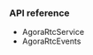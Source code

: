<PlatformWrapper platform="android">

### API reference

- <Link to="{{Global.IOT_SDK_API_REF_ANDROID}}/classio_1_1agora_1_1rtc_1_1_agora_rtc_service.html">AgoraRtcService</Link>

- <Link to="{{Global.IOT_SDK_API_REF_ANDROID}}/interfaceio_1_1agora_1_1rtc_1_1_agora_rtc_events.html">AgoraRtcEvents</Link>

</PlatformWrapper>
